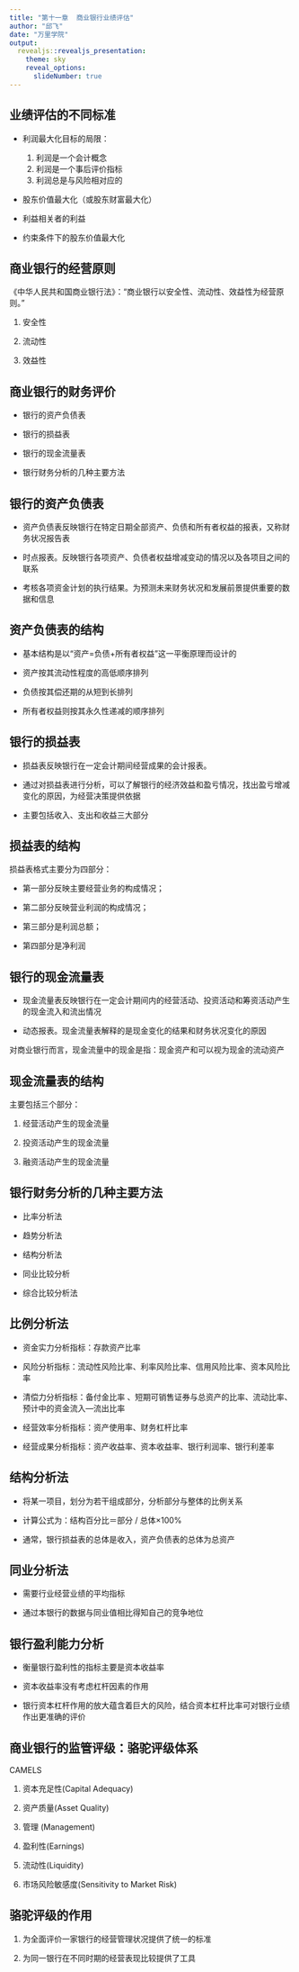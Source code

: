 ```yaml
---
title: "第十一章  商业银行业绩评估"
author: "邱飞"
date: "万里学院"
output:
  revealjs::revealjs_presentation:
    theme: sky
    reveal_options:
      slideNumber: true
---
```


## 业绩评估的不同标准

* 利润最大化目标的局限：
    1. 利润是一个会计概念
    2. 利润是一个事后评价指标
    3. 利润总是与风险相对应的

* 股东价值最大化（或股东财富最大化）

* 利益相关者的利益

* 约束条件下的股东价值最大化


## 商业银行的经营原则
《中华人民共和国商业银行法》：“商业银行以安全性、流动性、效益性为经营原则。”

1. 安全性

2. 流动性

3. 效益性

## 商业银行的财务评价 ##

* 银行的资产负债表

* 银行的损益表

* 银行的现金流量表

* 银行财务分析的几种主要方法

## 银行的资产负债表 ##

* 资产负债表反映银行在特定日期全部资产、负债和所有者权益的报表，又称财务状况报告表

* 时点报表。反映银行各项资产、负债者权益增减变动的情况以及各项目之间的联系

* 考核各项资金计划的执行结果。为预测未来财务状况和发展前景提供重要的数据和信息

## 资产负债表的结构 ##

* 基本结构是以“资产=负债+所有者权益”这一平衡原理而设计的 

* 资产按其流动性程度的高低顺序排列

* 负债按其偿还期的从短到长排列

* 所有者权益则按其永久性递减的顺序排列

## 银行的损益表  ##

* 损益表反映银行在一定会计期间经营成果的会计报表。

* 通过对损益表进行分析，可以了解银行的经济效益和盈亏情况，找出盈亏增减变化的原因，为经营决策提供依据

* 主要包括收入、支出和收益三大部分

## 损益表的结构 ##

损益表格式主要分为四部分：

* 第一部分反映主要经营业务的构成情况；

* 第二部分反映营业利润的构成情况；

* 第三部分是利润总额；

* 第四部分是净利润

## 银行的现金流量表 ##

* 现金流量表反映银行在一定会计期间内的经营活动、投资活动和筹资活动产生的现金流入和流出情况

* 动态报表。现金流量表解释的是现金变化的结果和财务状况变化的原因

对商业银行而言，现金流量中的现金是指：现金资产和可以视为现金的流动资产

## 现金流量表的结构 ##

主要包括三个部分：

1. 经营活动产生的现金流量

2. 投资活动产生的现金流量

3. 融资活动产生的现金流量

## 银行财务分析的几种主要方法 ##

* 比率分析法

* 趋势分析法

* 结构分析法

* 同业比较分析

* 综合比较分析法

## 比例分析法##

* 资金实力分析指标：存款资产比率

* 风险分析指标：流动性风险比率、利率风险比率、信用风险比率、资本风险比率

* 清偿力分析指标：备付金比率 、短期可销售证券与总资产的比率、流动比率、预计中的资金流入—流出比率

* 经营效率分析指标：资产使用率、财务杠杆比率

* 经营成果分析指标：资产收益率、资本收益率、银行利润率、银行利差率 

## 结构分析法 ##

* 将某一项目，划分为若干组成部分，分析部分与整体的比例关系

* 计算公式为：结构百分比＝部分 / 总体×100%

* 通常，银行损益表的总体是收入，资产负债表的总体为总资产

## 同业分析法 ##

* 需要行业经营业绩的平均指标

* 通过本银行的数据与同业值相比得知自己的竞争地位

## 银行盈利能力分析 ##

* 衡量银行盈利性的指标主要是资本收益率

* 资本收益率没有考虑杠杆因素的作用

* 银行资本杠杆作用的放大蕴含着巨大的风险，结合资本杠杆比率可对银行业绩作出更准确的评价

## 商业银行的监管评级：骆驼评级体系

CAMELS

1. 资本充足性(Capital Adequacy)

2. 资产质量(Asset Quality)

3. 管理 (Management)

4. 盈利性(Earnings)

5. 流动性(Liquidity)

6. 市场风险敏感度(Sensitivity to Market Risk)

## 骆驼评级的作用

1. 为全面评价一家银行的经营管理状况提供了统一的标准

2. 为同一银行在不同时期的经营表现比较提供了工具

